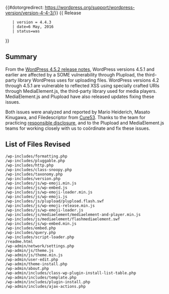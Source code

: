 {{#dotorgredirect: https://wordpress.org/support/wordpress-version/version-4-4-3/}}
{{Languages|
{{en|Version 4.4.3}}
{{ja|Version 4.4.3}}
}}
{{ Release
    | version = 4.4.3
    | date=6 May, 2016
    | status=was
}}

== Summary ==

From the [https://wordpress.org/news/2016/05/wordpress-4-5-2/ WordPress 4.5.2 release notes], WordPress versions 4.5.1 and earlier are affected by a SOME vulnerability through Plupload, the third-party library WordPress uses for uploading files. WordPress versions 4.2 through 4.5.1 are vulnerable to reflected XSS using specially crafted URIs through MediaElement.js, the third-party library used for media players. MediaElement.js and Plupload have also released updates fixing these issues.

Both issues were analyzed and reported by Mario Heiderich, Masato Kinugawa, and Filedescriptor from [https://cure53.de/ Cure53]. Thanks to the team for practicing [https://make.wordpress.org/core/handbook/testing/reporting-security-vulnerabilities/ responsible disclosure], and to the Plupload and MediaElement.js teams for working closely with us to coördinate and fix these issues.

== List of Files Revised ==
 
<pre>
/wp-includes/formatting.php
/wp-includes/pluggable.php
/wp-includes/http.php
/wp-includes/class-snoopy.php
/wp-includes/taxonomy.php
/wp-includes/version.php
/wp-includes/js/wp-emoji.min.js
/wp-includes/js/wp-embed.js
/wp-includes/js/wp-emoji-loader.min.js
/wp-includes/js/wp-emoji.js
/wp-includes/js/plupload/plupload.flash.swf
/wp-includes/js/wp-emoji-release.min.js
/wp-includes/js/wp-emoji-loader.js
/wp-includes/js/mediaelement/mediaelement-and-player.min.js
/wp-includes/js/mediaelement/flashmediaelement.swf
/wp-includes/js/wp-embed.min.js
/wp-includes/embed.php
/wp-includes/query.php
/wp-includes/script-loader.php
/readme.html
/wp-admin/network/settings.php
/wp-admin/js/theme.js
/wp-admin/js/theme.min.js
/wp-admin/user-edit.php
/wp-admin/theme-install.php
/wp-admin/about.php
/wp-admin/includes/class-wp-plugin-install-list-table.php
/wp-admin/includes/template.php
/wp-admin/includes/plugin-install.php
/wp-admin/includes/ajax-actions.php
</pre>
